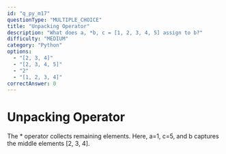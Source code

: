 ```yaml
---
id: "q_py_m17"
questionType: "MULTIPLE_CHOICE"
title: "Unpacking Operator"
description: "What does a, *b, c = [1, 2, 3, 4, 5] assign to b?"
difficulty: "MEDIUM"
category: "Python"
options:
  - "[2, 3, 4]"
  - "[2, 3, 4, 5]"
  - "2"
  - "[1, 2, 3, 4]"
correctAnswer: 0
---
```


# Unpacking Operator

The * operator collects remaining elements. Here, a=1, c=5, and b captures the middle elements [2, 3, 4].
